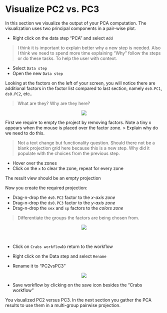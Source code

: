 # Visualize PC2 vs. PC3

In this section we visualize the output of your PCA computation. The visualization uses two principal components in a pair-wise plot.

* Right click on the data step "PCA" and select `Add` 

> I think it is important to explain better why a new step is needed. Also I think we need to spend more time explaining "Why" follow the steps or do these tasks. To help the user with context.

* Select `Data step`
* Open the new `Data step`
 
Looking at the factors on the left of your screen, you will notice there are additional factors in the factor list compared to last section, namely `ds0.PC1`, `ds0.PC2`, etc..

> What are they? Why are they here?

<center><img src="images/View_PCA_results_default.png"></center>

First we require to empty the project by removing factors. Note a tiny x appears when the mouse is placed over the factor zone.
> Explain why do we need to do this.

> Not a text change but functionality question. Should there not be a blank projection grid here because this is a new step. Why did it populate with the choices from the previous step.

* Hover over the zones
* Click on the `x` to clear the zone, repeat for every zone  

The result view should be an empty projection

Now you create the required projection:

* Drag-n-drop the ``ds0.PC2`` factor to the _x-axis zone_
* Drag-n-drop the ``ds0.PC3`` factor to the _y-axis zone_
* Drag-n-drop the ``sex`` and ``sp`` factors to the _colors zone_

> Differentiate the groups the factors are being chosen from.

<center><img src="images/View_PC2_vs_PC3.png"></center>\

* Click on `Crabs workflow`to return to the workflow

* Right click on the Data step and select `Rename`

* Rename it to "PC2vsPC3"

<center><img src="images/View_workflow_PCA_results.png"></center>

* Save workflow by clicking on the save icon besides the "Crabs workflow"  

You visualized PC2 versus PC3. In the next section you gather the PCA results to use them in a multi-group pairwise projection.
